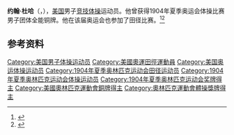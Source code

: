 {{NoteTA|G1=Sports}}
'''约翰·杜哈'''（{{lang-en|John Duha}}，{{bd|1875年|2月16日|1940年|1月21日}}），[[美国|美国]]男子[[竞技体操|竞技体操]]运动员。他曾获得1904年夏季奥运会体操比赛男子团体全能铜牌。他在该届奥运会也参加了田径比赛。<ref>{{Cite web|title=John DUHA|url=https://www.olympic.org/john-duha|accessdate=2021-03-24|work=International Olympic Committee|archive-date=2017-03-27|archive-url=https://web.archive.org/web/20170327042404/https://www.olympic.org/john-duha|dead-url=no}}</ref><ref>{{cite web |url=https://www.olympedia.org/athletes/31314 |title=John Duha |work=Olympedia |access-date=2021-01-04 |archive-date=2021-02-07 |archive-url=https://web.archive.org/web/20210207000224/http://www.olympedia.org/athletes/31314 |dead-url=no }}</ref>

== 参考资料 ==
{{reflist}}

{{Authority control}}
{{DEFAULTSORT:Duha, John}}
[[Category:美国男子体操运动员|Category:美国男子体操运动员]]
[[Category:美國奧運田徑運動員|Category:美國奧運田徑運動員]]
[[Category:美国奥运体操运动员|Category:美国奥运体操运动员]]
[[Category:1904年夏季奥林匹克运动会田径运动员|Category:1904年夏季奥林匹克运动会田径运动员]]
[[Category:1904年夏季奥林匹克运动会体操运动员|Category:1904年夏季奥林匹克运动会体操运动员]]
[[Category:1904年夏季奥林匹克运动会奖牌得主|Category:1904年夏季奥林匹克运动会奖牌得主]]
[[Category:美國奧林匹克運動會銅牌得主|Category:美國奧林匹克運動會銅牌得主]]
[[Category:奧林匹克運動會體操獎牌得主|Category:奧林匹克運動會體操獎牌得主]]